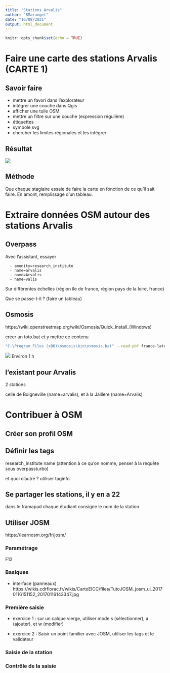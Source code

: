 ```yaml
---
title: "Stations Arvalis"
author: "BMaranget"
date: "16/08/2021"
output: html_document
---
```


```r
knitr::opts_chunk$set(echo = TRUE)
```

# Faire une carte des stations Arvalis (CARTE 1)

## Savoir faire
- mettre un favori dans l'explorateur
- intégrer une couche dans Qgis
- afficher une tuile OSM
- mettre un filtre sur une couche (expression régulière)
- étiquettes
- symbole svg
- chercher les limites régionales et les intégrer


## Résultat
![](img/stations.png)

## Méthode

Que chaque stagiaire essaie de faire la carte en fonction de ce qu'il sait faire.
En amont, remplissage d'un tableau.

# Extraire données OSM autour des stations Arvalis

## Overpass

Avec l'assistant, essayer 


```
  - amenity=research_institute
  - name=arvalis
  - name=Arvalis
  - name~valis
```
  
Sur différentes échelles (région île de france, région pays de la loire, france)

Que se passe-t-il ? (faire un tableau)

## Osmosis

https://wiki.openstreetmap.org/wiki/Osmosis/Quick_Install_(Windows)

créer un toto.bat et y mettre ce contenu

```bash
"C:\Program Files (x86)\osmosis\bin\osmosis.bat" --read-pbf france-latest.osm.pbf --tf accept-ways amenity=research_center --tf reject-relations --used-node --write-xml output.osm
```


![](img/osmosis.jpg)
Environ 1 h

## l'existant pour Arvalis

2 stations

celle de Boigneville (name=arvalis), et à la Jaillère (name=Arvalis)


# Contribuer à OSM

## Créer son profil OSM

## Définir les tags

research_institute
name (attention à ce qu'on nomme, penser à la requête sous overpassturbo)

et quoi d'autre ? utiliser taginfo

## Se partager les stations, il y en a 22

dans le framapad chaque étudiant consigne le nom de la station

## Utiliser JOSM

https://learnosm.org/fr/josm/

### Paramétrage

F12

### Basiques

* interface (panneaux)
https://wikis.cdrflorac.fr/wikis/CartoEICC/files/TutoJOSM_josm_ui_20170116151152_20170116143347.jpg


### Première saisie

- exercice 1 : sur un calque vierge, utiliser mode s (sélectionner), a (ajouter), et w (modifier)

- exercice 2 : Saisir un point familier avec JOSM, utiliser les tags et le validateur


### Saisie de la station

### Contrôle de la saisie




